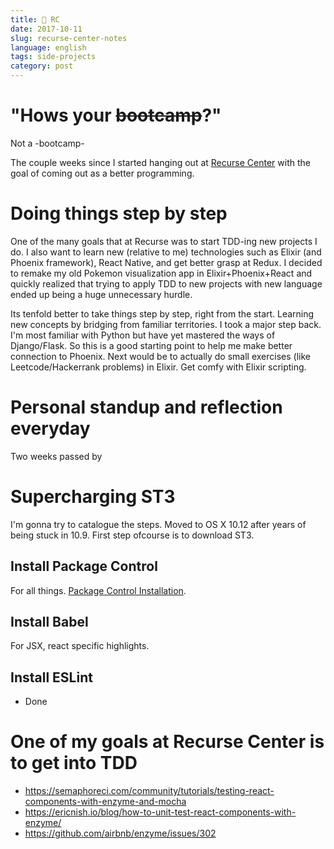 ```yaml
---
title: 🚀 RC
date: 2017-10-11
slug: recurse-center-notes
language: english
tags: side-projects
category: post
---
```

# "Hows your <strike>bootcamp</strike>?"
Not a -bootcamp-

The couple weeks since I started hanging out at <a href="https://recurse.com">Recurse Center</a> with the goal of coming out as a better programming. 

# Doing things step by step
One of the many goals that at Recurse was to start TDD-ing new projects I do. I also want to learn new (relative to me) technologies such as Elixir (and Phoenix framework), React Native, and get better grasp at Redux. I decided to remake my old Pokemon visualization app in Elixir+Phoenix+React and quickly realized that trying to apply TDD to new projects with new language ended up being a huge unnecessary hurdle.

Its tenfold better to take things step by step, right from the start. Learning new concepts by bridging from familiar territories. I took a major step back. I'm most familiar with Python but have yet mastered the ways of Django/Flask. So this is a good starting point to help me make better connection to Phoenix. Next would be to actually do small exercises (like Leetcode/Hackerrank problems) in Elixir. Get comfy with Elixir scripting.

# Personal standup and reflection everyday


Two weeks passed by 
# Supercharging ST3 
I'm gonna try to catalogue the steps. Moved to OS X 10.12 after years of being stuck in 10.9. First step ofcourse is to download ST3.

## Install Package Control
For all things. 
<a href="https://packagecontrol.io/installation">Package Control Installation</a>.

## Install Babel
For JSX, react specific highlights.

## Install ESLint

- Done


# One of my goals at Recurse Center is to get into TDD
- https://semaphoreci.com/community/tutorials/testing-react-components-with-enzyme-and-mocha
- https://ericnish.io/blog/how-to-unit-test-react-components-with-enzyme/
- https://github.com/airbnb/enzyme/issues/302
